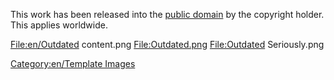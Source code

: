 This work has been released into the [http://en.wikipedia.org/wiki/Public_domain public domain] by the copyright holder. This applies worldwide.

<gallery widths=60px heights=60px perrow=7 caption="All Related">
File:en/Outdated content.png
File:Outdated.png
File:Outdated Seriously.png
</gallery>


[[Category:en/Template Images]]
